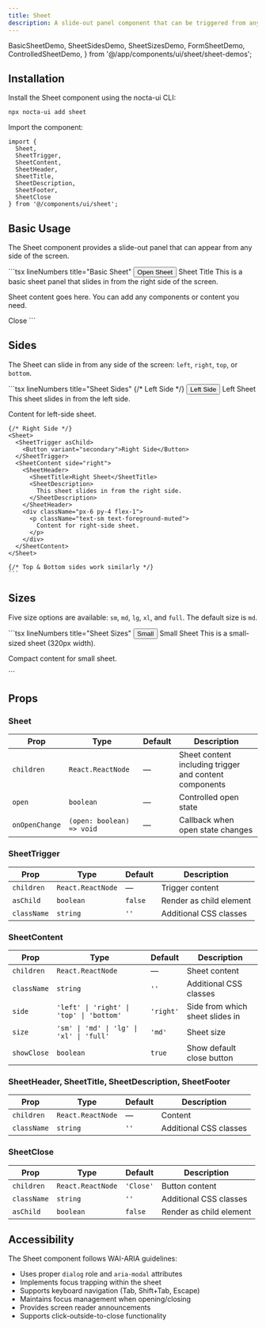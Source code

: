 ```yaml
---
title: Sheet
description: A slide-out panel component that can be triggered from any side of the screen
---
```


  BasicSheetDemo, 
  SheetSidesDemo, 
  SheetSizesDemo, 
  FormSheetDemo, 
  ControlledSheetDemo,
} from '@/app/components/ui/sheet/sheet-demos';

## Installation


<Steps>
<Step>
Install the Sheet component using the nocta-ui CLI:

```bash lineNumbers title="Terminal"
npx nocta-ui add sheet
```
</Step>
<Step>
Import the component:

```tsx lineNumbers title="Import"
import {
  Sheet,
  SheetTrigger,
  SheetContent,
  SheetHeader,
  SheetTitle,
  SheetDescription,
  SheetFooter,
  SheetClose
} from '@/components/ui/sheet';
```
</Step>
</Steps>

## Basic Usage

The Sheet component provides a slide-out panel that can appear from any side of the screen.

<DocsTabs defaultValue="preview">
  <DocsTab value="preview" lineNumbers title="Preview">
    <BasicSheetDemo />
  </DocsTab>
  <DocsTab value="code" lineNumbers title="Code">
    ```tsx lineNumbers title="Basic Sheet"
    <Sheet>
      <SheetTrigger asChild>
        <Button>Open Sheet</Button>
      </SheetTrigger>
      <SheetContent>
        <SheetHeader>
          <SheetTitle>Sheet Title</SheetTitle>
          <SheetDescription>
            This is a basic sheet panel that slides in from the right side of the screen.
          </SheetDescription>
        </SheetHeader>
        <div className="px-6 py-4 flex-1">
          <p className="text-sm text-foreground-muted">
            Sheet content goes here. You can add any components or content you need.
          </p>
        </div>
        <SheetFooter>
          <SheetClose>Close</SheetClose>
        </SheetFooter>
      </SheetContent>
    </Sheet>
    ```
  </DocsTab>
</DocsTabs>

## Sides

The Sheet can slide in from any side of the screen: `left`, `right`, `top`, or `bottom`.

<DocsTabs defaultValue="preview">
  <DocsTab value="preview" lineNumbers title="Preview">
    <SheetSidesDemo />
  </DocsTab>
  <DocsTab value="code" lineNumbers title="Code">
    ```tsx lineNumbers title="Sheet Sides"
    {/* Left Side */}
    <Sheet>
      <SheetTrigger asChild>
        <Button variant="secondary">Left Side</Button>
      </SheetTrigger>
      <SheetContent side="left">
        <SheetHeader>
          <SheetTitle>Left Sheet</SheetTitle>
          <SheetDescription>
            This sheet slides in from the left side.
          </SheetDescription>
        </SheetHeader>
        <div className="px-6 py-4 flex-1">
          <p className="text-sm text-foreground-muted">
            Content for left-side sheet.
          </p>
        </div>
      </SheetContent>
    </Sheet>

    {/* Right Side */}
    <Sheet>
      <SheetTrigger asChild>
        <Button variant="secondary">Right Side</Button>
      </SheetTrigger>
      <SheetContent side="right">
        <SheetHeader>
          <SheetTitle>Right Sheet</SheetTitle>
          <SheetDescription>
            This sheet slides in from the right side.
          </SheetDescription>
        </SheetHeader>
        <div className="px-6 py-4 flex-1">
          <p className="text-sm text-foreground-muted">
            Content for right-side sheet.
          </p>
        </div>
      </SheetContent>
    </Sheet>

    {/* Top & Bottom sides work similarly */}
    ```
  </DocsTab>
</DocsTabs>

## Sizes

Five size options are available: `sm`, `md`, `lg`, `xl`, and `full`. The default size is `md`.

<DocsTabs defaultValue="preview">
  <DocsTab value="preview" lineNumbers title="Preview">
    <SheetSizesDemo />
  </DocsTab>
  <DocsTab value="code" lineNumbers title="Code">
    ```tsx lineNumbers title="Sheet Sizes"
    <Sheet>
      <SheetTrigger asChild>
        <Button variant="ghost" size="sm">Small</Button>
      </SheetTrigger>
      <SheetContent size="sm">
        <SheetHeader>
          <SheetTitle>Small Sheet</SheetTitle>
          <SheetDescription>
            This is a small-sized sheet (320px width).
          </SheetDescription>
        </SheetHeader>
        <div className="px-6 py-4 flex-1">
          <p className="text-sm text-foreground-muted">
            Compact content for small sheet.
          </p>
        </div>
      </SheetContent>
    </Sheet>
    ```
  </DocsTab>
</DocsTabs>

## Props

### Sheet

| Prop | Type | Default | Description |
|------|------|---------|-------------|
| `children` | `React.ReactNode` | — | Sheet content including trigger and content components |
| `open` | `boolean` | — | Controlled open state |
| `onOpenChange` | `(open: boolean) => void` | — | Callback when open state changes |

### SheetTrigger

| Prop | Type | Default | Description |
|------|------|---------|-------------|
| `children` | `React.ReactNode` | — | Trigger content |
| `asChild` | `boolean` | `false` | Render as child element |
| `className` | `string` | `''` | Additional CSS classes |

### SheetContent

| Prop | Type | Default | Description |
|------|------|---------|-------------|
| `children` | `React.ReactNode` | — | Sheet content |
| `className` | `string` | `''` | Additional CSS classes |
| `side` | `'left' \| 'right' \| 'top' \| 'bottom'` | `'right'` | Side from which sheet slides in |
| `size` | `'sm' \| 'md' \| 'lg' \| 'xl' \| 'full'` | `'md'` | Sheet size |
| `showClose` | `boolean` | `true` | Show default close button |

### SheetHeader, SheetTitle, SheetDescription, SheetFooter

| Prop | Type | Default | Description |
|------|------|---------|-------------|
| `children` | `React.ReactNode` | — | Content |
| `className` | `string` | `''` | Additional CSS classes |

### SheetClose

| Prop | Type | Default | Description |
|------|------|---------|-------------|
| `children` | `React.ReactNode` | `'Close'` | Button content |
| `className` | `string` | `''` | Additional CSS classes |
| `asChild` | `boolean` | `false` | Render as child element |

## Accessibility

The Sheet component follows WAI-ARIA guidelines:

- Uses proper `dialog` role and `aria-modal` attributes
- Implements focus trapping within the sheet
- Supports keyboard navigation (Tab, Shift+Tab, Escape)
- Maintains focus management when opening/closing
- Provides screen reader announcements
- Supports click-outside-to-close functionality